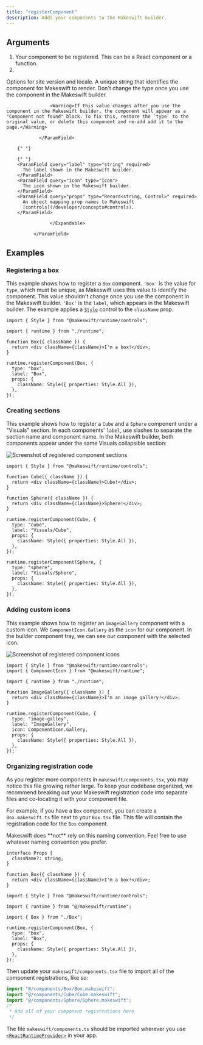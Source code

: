 ```yaml
---
title: "registerComponent"
description: Adds your components to the Makeswift builder.
---
```


## Arguments

1.  <ParamField query="component" type="Component" required>
      Your component to be registered. This can be a React component or a
      function.
    </ParamField>
2.  <ParamField query="options" type="object" required>
Options for site version and locale.
<Expandable>
  <ParamField query="type" type="string">
     A unique string that identifies the component for Makeswift to
     render. Don't change the type once you use the component in
     the Makeswift builder.

                    <Warning>If this value changes after you use the component in the Makeswift builder, the component will appear as a "Component not found" block. To fix this, restore the `type` to the original value, or delete this component and re-add add it to the page.</Warning>

                </ParamField>

        {" "}

        {" "}
        <ParamField query="label" type="string" required>
          The label shown in the Makeswift builder.
        </ParamField>
        <ParamField query="icon" type="Icon">
          The icon shown in the Makeswift builder.
        </ParamField>
        <ParamField query="props" type="Record<string, Control>" required>
          An object mapping prop names to Makeswift
          [controls](/developer/concepts#controls).
        </ParamField>

                    </Expandable>

              </ParamField>

## Examples

### Registering a box

This example shows how to register a `Box` component. `'box'` is the value for `type`, which must
be unique, as Makeswift uses this value to identify the component. This value shouldn't change once you use the
component in the Makeswift builder. `'Box'` is the `label`, which appears in
the Makeswift builder. The example applies a [`Style`](/developer/reference/controls/style) control to the
`className` prop.

```tsx makeswift/components.tsx
import { Style } from "@makeswift/runtime/controls";

import { runtime } from "./runtime";

function Box({ className }) {
  return <div className={className}>I'm a box!</div>;
}

runtime.registerComponent(Box, {
  type: "box",
  label: "Box",
  props: {
    className: Style({ properties: Style.All }),
  },
});
```

### Creating sections

This example shows how to register a `Cube` and a `Sphere` component under a "Visuals" section. In each
components' `label`, use slashes to separate the section name and component name. In the Makeswift
builder, both components appear under the same Visuals collapsible section:

<Frame>
  <img
    src="/images/registered-component-sections.png"
    alt="Screenshot of registered component sections"
  />
</Frame>

```tsx makeswift/components.tsx
import { Style } from "@makeswift/runtime/controls";

function Cube({ className }) {
  return <div className={className}>Cube!</div>;
}

function Sphere({ className }) {
  return <div className={className}>Sphere!</div>;
}

runtime.registerComponent(Cube, {
  type: "cube",
  label: "Visuals/Cube",
  props: {
    className: Style({ properties: Style.All }),
  },
});

runtime.registerComponent(Sphere, {
  type: "sphere",
  label: "Visuals/Sphere",
  props: {
    className: Style({ properties: Style.All }),
  },
});
```

### Adding custom icons

This example shows how to register an `ImageGallery` component with a custom icon. We
`ComponentIcon.Gallery` as the `icon` for our component. In the builder
component tray, we can see our component with the selected icon.

<Frame>
  <img
    src="/images/register-custom-icon.png"
    alt="Screenshot of registered component icons"
  />
</Frame>

```tsx makeswift/components.tsx
import { Style } from "@makeswift/runtime/controls";
import { ComponentIcon } from "@makeswift/runtime";

import { runtime } from "./runtime";

function ImageGallery({ className }) {
  return <div className={className}>I'm an image gallery!</div>;
}

runtime.registerComponent(Cube, {
  type: "image-galley",
  label: "ImageGallery",
  icon: ComponentIcon.Gallery,
  props: {
    className: Style({ properties: Style.All }),
  },
});
```

### Organizing registration code

As you register more components in `makeswift/components.tsx`, you may notice this file growing rather large. To keep your codebase organized, we recommend breaking out your Makeswift registration code into separate files and co-locating it with your component file.

For example, if you have a `Box` component, you can create a `Box.makeswift.ts` file next to your `Box.tsx` file. This file will contain the registration code for the `Box` component.

<Info>
  Makeswift does **not** rely on this naming convention. Feel free to use
  whatever naming convention you prefer.
</Info>

<CodeGroup>

```tsx components/Box/Box.tsx
interface Props {
  className?: string;
}

function Box({ className }) {
  return <div className={className}>I'm a box!</div>;
}
```

```tsx components/Box/Box.makeswift.ts
import { Style } from "@makeswift/runtime/controls";

import { runtime } from "@/makeswift/runtime";

import { Box } from "./Box";

runtime.registerComponent(Box, {
  type: "box",
  label: "Box",
  props: {
    className: Style({ properties: Style.All }),
  },
});
```

</CodeGroup>

Then update your `makeswift/components.tsx` file to import all of the component registrations, like so:

```ts makeswift/components.ts
import "@/components/Box/Box.makeswift";
import "@/components/Cube/Cube.makeswift";
import "@/components/Sphere/Sphere.makeswift";
/*
 * Add all of your component registrations here
 */
```

The file `makeswift/components.ts` should be imported wherever you use [`<ReactRuntimeProvider>`](/developer/reference/components/react-runtime-provider) in your app.
